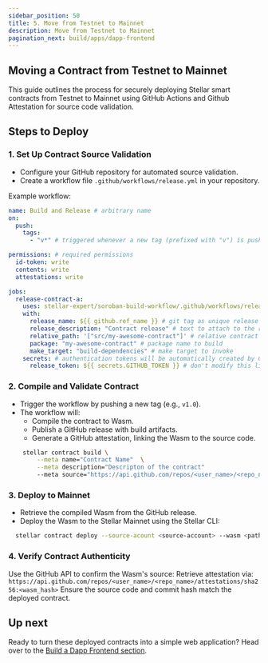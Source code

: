 ```yaml
---
sidebar_position: 50
title: 5. Move from Testnet to Mainnet
description: Move from Testnet to Mainnet
pagination_next: build/apps/dapp-frontend
---
```


<head>
  <meta charSet="utf-8" />
  <meta property="og:title" content="Move from Testnet to Mainnet." />
  <meta property="og:description" content="Move from Testnet to Mainnet." />
</head>


## Moving a Contract from Testnet to Mainnet

This guide outlines the process for securely deploying Stellar smart contracts from Testnet to Mainnet using GitHub Actions and Github Attestation for source code validation.

## Steps to Deploy

### 1. Set Up Contract Source Validation

- Configure your GitHub repository for automated source validation.
- Create a workflow file `.github/workflows/release.yml` in your repository.

Example workflow:

```yaml
name: Build and Release # arbitrary name
on:
  push:
    tags:
      - "v*" # triggered whenever a new tag (prefixed with "v") is pushed

permissions: # required permissions
  id-token: write
  contents: write
  attestations: write

jobs:
  release-contract-a:
    uses: stellar-expert/soroban-build-workflow/.github/workflows/release.yml@main
    with:
      release_name: ${{ github.ref_name }} # git tag as unique release name
      release_description: "Contract release" # text to attach to the release
      relative_path: '["src/my-awesome-contract"]' # relative contract path
      package: "my-awesome-contract" # package name to build
      make_target: "build-dependencies" # make target to invoke
    secrets: # authentication tokens will be automatically created by GitHub
      release_token: ${{ secrets.GITHUB_TOKEN }} # don't modify this line
```

### 2. Compile and Validate Contract

- Trigger the workflow by pushing a new tag (e.g., `v1.0`).
- The workflow will:
  - Compile the contract to Wasm.
  - Publish a GitHub release with build artifacts.
  - Generate a GitHub attestation, linking the Wasm to the source code.

```bash
    stellar contract build \
        --meta name="Contract Name"  \
        --meta description="Descripton of the contract"
        --meta source="https://api.github.com/repos/<user_name>/<repo_name>"
```

### 3. Deploy to Mainnet

- Retrieve the compiled Wasm from the GitHub release.
- Deploy the Wasm to the Stellar Mainnet using the Stellar CLI:

```bash
  stellar contract deploy --source-acount <source-account> --wasm <path-to-wasm> --network mainnet
```

### 4. Verify Contract Authenticity

Use the GitHub API to confirm the Wasm's source: Retrieve attestation via: `https://api.github.com/repos/<user_name>/<repo_name>/attestations/sha256:<wasm_hash>` Ensure the source code and commit hash match the deployed contract.

## Up next

Ready to turn these deployed contracts into a simple web application? Head over to the [Build a Dapp Frontend section](../../apps/dapp-frontend.mdx).
